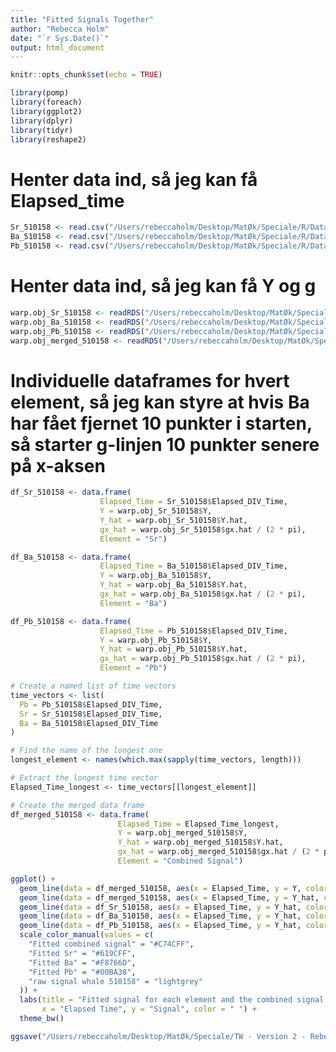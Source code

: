 ```yaml
---
title: "Fitted Signals Together"
author: "Rebecca Holm"
date: "`r Sys.Date()`"
output: html_document
---
```


```r
knitr::opts_chunk$set(echo = TRUE)
```

```r
library(pomp)
library(foreach)
library(ggplot2)
library(dplyr)
library(tidyr)
library(reshape2)
```



# Henter data ind, så jeg kan få Elapsed_time
```r
Sr_510158 <- read.csv("/Users/rebeccaholm/Desktop/MatØk/Speciale/R/Datasets_NEW/Sr/data_510158.csv")
Ba_510158 <- read.csv("/Users/rebeccaholm/Desktop/MatØk/Speciale/R/Datasets_NEW/Ba/data_510158.csv")
Pb_510158 <- read.csv("/Users/rebeccaholm/Desktop/MatØk/Speciale/R/Datasets_NEW/Pb/data_510158.csv")
```

# Henter data ind, så jeg kan få Y og g
```r
warp.obj_Sr_510158 <- readRDS("/Users/rebeccaholm/Desktop/MatØk/Speciale/TW - Version 2 - Rebecca/Plots/A free/Sr/510158/510158_warp_obj_saved.rds")
warp.obj_Ba_510158 <- readRDS("/Users/rebeccaholm/Desktop/MatØk/Speciale/TW - Version 2 - Rebecca/Plots/A free/Ba/510158/510158_warp_obj_saved.rds")
warp.obj_Pb_510158 <- readRDS("/Users/rebeccaholm/Desktop/MatØk/Speciale/TW - Version 2 - Rebecca/Plots/A free/Pb/510158/510158_warp_obj_saved.rds")
warp.obj_merged_510158 <- readRDS("/Users/rebeccaholm/Desktop/MatØk/Speciale/TW - Version 2 - Rebecca/Plots/merged_signals/510158/510158_warp_obj_saved.rds")
```


# Individuelle dataframes for hvert element, så jeg kan styre at hvis Ba har fået fjernet 10 punkter i starten, så starter g-linjen 10 punkter senere på x-aksen 
```r
df_Sr_510158 <- data.frame(
                    Elapsed_Time = Sr_510158$Elapsed_DIV_Time,
                    Y = warp.obj_Sr_510158$Y,
                    Y_hat = warp.obj_Sr_510158$Y.hat,
                    gx_hat = warp.obj_Sr_510158$gx.hat / (2 * pi),
                    Element = "Sr")

df_Ba_510158 <- data.frame(
                    Elapsed_Time = Ba_510158$Elapsed_DIV_Time,
                    Y = warp.obj_Ba_510158$Y,
                    Y_hat = warp.obj_Ba_510158$Y.hat,
                    gx_hat = warp.obj_Ba_510158$gx.hat / (2 * pi),
                    Element = "Ba")

df_Pb_510158 <- data.frame(
                    Elapsed_Time = Pb_510158$Elapsed_DIV_Time,
                    Y = warp.obj_Pb_510158$Y,
                    Y_hat = warp.obj_Pb_510158$Y.hat,
                    gx_hat = warp.obj_Pb_510158$gx.hat / (2 * pi),
                    Element = "Pb")

# Create a named list of time vectors
time_vectors <- list(
  Pb = Pb_510158$Elapsed_DIV_Time,
  Sr = Sr_510158$Elapsed_DIV_Time,
  Ba = Ba_510158$Elapsed_DIV_Time
)

# Find the name of the longest one
longest_element <- names(which.max(sapply(time_vectors, length)))

# Extract the longest time vector
Elapsed_Time_longest <- time_vectors[[longest_element]]

# Create the merged data frame
df_merged_510158 <- data.frame(
                        Elapsed_Time = Elapsed_Time_longest,
                        Y = warp.obj_merged_510158$Y,
                        Y_hat = warp.obj_merged_510158$Y.hat,
                        gx_hat = warp.obj_merged_510158$gx.hat / (2 * pi),
                        Element = "Combined Signal")
```


```r
ggplot() +
  geom_line(data = df_merged_510158, aes(x = Elapsed_Time, y = Y, color = "raw signal whale 510158"), size = 0.6, alpha = 0.3)+
  geom_line(data = df_merged_510158, aes(x = Elapsed_Time, y = Y_hat, color = "Fitted combined signal"), size = 0.6) +
  geom_line(data = df_Sr_510158, aes(x = Elapsed_Time, y = Y_hat, color = "Fitted Sr"), size = 0.8) +
  geom_line(data = df_Ba_510158, aes(x = Elapsed_Time, y = Y_hat, color = "Fitted Ba"), size = 0.8) +
  geom_line(data = df_Pb_510158, aes(x = Elapsed_Time, y = Y_hat, color = "Fitted Pb"), size = 0.8) +
  scale_color_manual(values = c(
    "Fitted combined signal" = "#C74CFF",
    "Fitted Sr" = "#619CFF",
    "Fitted Ba" = "#F8766D",
    "Fitted Pb" = "#00BA38",
    "raw signal whale 510158" = "lightgrey"
  )) +
  labs(title = "Fitted signal for each element and the combined signal 510158",
       x = "Elapsed Time", y = "Signal", color = " ") +
  theme_bw()
```


```r
ggsave("/Users/rebeccaholm/Desktop/MatØk/Speciale/TW - Version 2 - Rebecca/Plots/fitted_signal_together/whale510158.png", width = 8, height = 5, dpi = 300)
```


